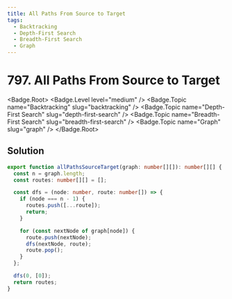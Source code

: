 ```yaml
---
title: All Paths From Source to Target
tags:
  - Backtracking
  - Depth-First Search
  - Breadth-First Search
  - Graph
---
```


# 797. All Paths From Source to Target

<Badge.Root>
  <Badge.Level level="medium" />
  <Badge.Topic name="Backtracking" slug="backtracking" />
  <Badge.Topic name="Depth-First Search" slug="depth-first-search" />
  <Badge.Topic name="Breadth-First Search" slug="breadth-first-search" />
  <Badge.Topic name="Graph" slug="graph" />
</Badge.Root>

## Solution

```typescript filename="solution.ts" copy
export function allPathsSourceTarget(graph: number[][]): number[][] {
  const n = graph.length;
  const routes: number[][] = [];

  const dfs = (node: number, route: number[]) => {
    if (node === n - 1) {
      routes.push([...route]);
      return;
    }

    for (const nextNode of graph[node]) {
      route.push(nextNode);
      dfs(nextNode, route);
      route.pop();
    }
  };

  dfs(0, [0]);
  return routes;
}
```

<ProblemLink
  codingSite="leetcode"
  href="https://leetcode.com/problems/all-paths-from-source-to-target"
  title="All Paths From Source to Target"
/>
